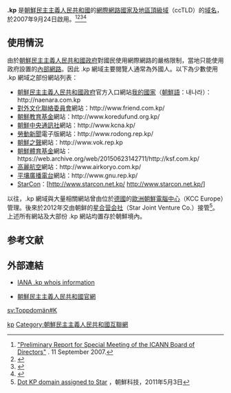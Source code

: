 {{noteTA
|G1=Country
|1=zh-cn:国家和地区顶级域; zh-hk:國家及地區頂級域; zh-tw:國碼頂級網域名稱;
|2=zh-cn:顶级域; zh-hk:頂級域; zh-tw:頂級網域;
|3=zh-tw:網域名稱;zh-hk:域名;zh-cn:域名;
}}
{{Infobox Top level domain
|name=.kp
|background=#f0fff0
|image=
|introduced=2007
|type=[[國家和地區頂級域名|國家和地區頂級域名]]
|status=活跃
|registry=[[Star_Joint_Venture|Star Joint Venture]]
|sponsor=[[Star_Joint_Venture|Star Joint Venture]]、[[朝鮮電腦研究中心|朝鮮電腦研究中心]]
|intendeduse={{PRK|North Korea}}
|registereddomains     = 28
|dateregistereddomains = 2016年9月数据
|refregistereddomains  = <ref name="Coldewey2016">{{Cite web | title = North Korea accidentally lets slip all its .KP domains — and there aren't many | last = Coldewey | first = Devin | work = TechCrunch | date = 20 September 2016 | accessdate = 21 September 2016 | url = https://techcrunch.com/2016/09/20/north-korea-accidentally-lets-slip-all-its-kp-domains-and-there-arent-many/ | archive-date = 2018-01-16 | archive-url = https://web.archive.org/web/20180116022946/https://techcrunch.com/2016/09/20/north-korea-accidentally-lets-slip-all-its-kp-domains-and-there-arent-many/ | dead-url = no }}</ref>
|actualuse=主要由政府所使用
|restrictions=在[[朝鮮民主主義人民共和國|朝鮮民主主義人民共和國]]的公司、組織或政府機關
|structure=
|document=
|disputepolicy=
|website= {{url|www.star.co.kp}}（已失效）
}}

'''.kp''' 是[[朝鮮民主主義人民共和國|朝鮮民主主義人民共和國]]的[[網際網路|網際網路]][[國家及地區頂級域|國家及地區頂級域]]（ccTLD）的[[域名|域名]]，於2007年9月24日啟用。<ref>[http://www.icann.org/minutes/prelim-report-11sep07.htm "Preliminary Report for Special Meeting of the ICANN Board of Directors"] {{Wayback|url=http://www.icann.org/minutes/prelim-report-11sep07.htm |date=20080907210919 }}. 11 September 2007.</ref><ref>{{Cite book|title=常用电脑词语速查手册|last=何弘主编|first=|publisher=西安：西安出版社|year=2000|isbn=7-80594-644-2|location=|pages=201-202}}</ref><ref>{{Cite book|title=英德汉广播电视技术词典|last=（德）赫伯特·蒂尔曼（Herbert Tillmann）编；梁瑛等译|first=|publisher=北京：中国广播电视出版社|year=2002|isbn=7-5043-3793-5|location=|pages=440-442}}</ref><ref>{{Cite book|title=大学计算机基础|last=刘丕娥主编|first=|publisher=哈尔滨：哈尔滨工业大学出版社|year=2010|isbn=978-7-5603-3056-3|location=|pages=342-345}}</ref>

== 使用情況 ==
由於[[朝鮮民主主義人民共和國政府|朝鮮民主主義人民共和國政府]]對國民使用網際網路的嚴格限制，當地只能使用政府設置的[[光明網_(北韓)|內部網路]]。因此 .kp 網域主要閱覽人通常為外國人。以下為少數使用 .kp 網域之部份網站列表：

* [[朝鮮民主主義人民共和國政府|朝鮮民主主義人民共和國政府]]官方入口網站[[我的國家|我的國家]]（[[朝鮮語|朝鮮語]]：내나라）：http://naenara.com.kp {{Wayback|url=http://naenara.com.kp/ |date=20130429005651 }}
* [[朝鲜对外文化联络委员会|對外文化聯絡委員會]]網站：http://www.friend.com.kp/ {{Wayback|url=http://www.friend.com.kp/ |date=20120815044324 }}
* [[朝鮮教育基金|朝鮮教育基金]]網站：http://www.koredufund.org.kp/ {{Wayback|url=http://www.koredufund.org.kp/ |date=20111021134020 }}
* [[朝鮮中央通訊社|朝鮮中央通訊社]]網站：http://www.kcna.kp/ {{Wayback|url=http://www.kcna.kp/ |date=20200912013712 }}
* [[勞動新聞|勞動新聞]]電子版網站：http://www.rodong.rep.kp/ {{Wayback|url=http://www.rodong.rep.kp/ |date=20151104194507 }}
* [[朝鮮之聲|朝鮮之聲]]網站：http://www.vok.rep.kp {{Wayback|url=http://www.vok.rep.kp/ |date=20140625150611 }}
* [[朝鮮體育基金|朝鮮體育基金]]網站：https://web.archive.org/web/20150623142711/http://ksf.com.kp/
* [[高麗航空|高麗航空]]網站：http://www.airkoryo.com.kp/ {{Wayback|url=http://www.airkoryo.com.kp/ |date=20140414000215 }}
* [[平壤廣播電台|平壤廣播電台]]網站：http://www.gnu.rep.kp/ {{Wayback|url=http://www.gnu.rep.kp/ |date=20150710011513 }}
* [[StarCon|StarCon]]：[http://www.starcon.net.kp/{{Wayback|url=http://www.starcon.net.kp/ |date=20160528022137 }} http://www.starcon.net.kp/]
以往，.kp 網域與大量相關網站曾由位於[[德國|德國]]的[[朝鮮電腦研究中心|歐洲朝鮮電腦中心]]（KCC Europe）管理。後來於2012年交由朝鲜的[[星合营会社|星合营会社]]（Star Joint Venture Co.）接管<ref>[http://www.northkoreatech.org/2011/05/03/dot-kp-domain-assigned-to-star/ Dot KP domain assigned to Star] {{Wayback|url=http://www.northkoreatech.org/2011/05/03/dot-kp-domain-assigned-to-star/ |date=20140113090247 }}，朝鮮科技，2011年5月3日</ref>。上述所有網站及大部份 .kp 網站均置存於朝鮮境內。

== 参考文献 ==
{{reflist}}

== 外部連結 ==
* [http://www.iana.org/root-whois/kp.htm IANA .kp whois information]{{Wayback|url=http://www.iana.org/root-whois/kp.htm |date=20080704165120 }}
* {{zh-hans}}[http://naenara.com.kp/ 朝鮮民主主義人民共和國官網]{{Wayback|url=http://naenara.com.kp/ |date=20130429005651 }}

{{CcTLD}}

[[Category:國家及地區頂級域|kp]]
[[Category:朝鮮民主主義人民共和國互聯網|Category:朝鮮民主主義人民共和國互聯網]]

[[sv:Toppdomän#K|sv:Toppdomän#K]]